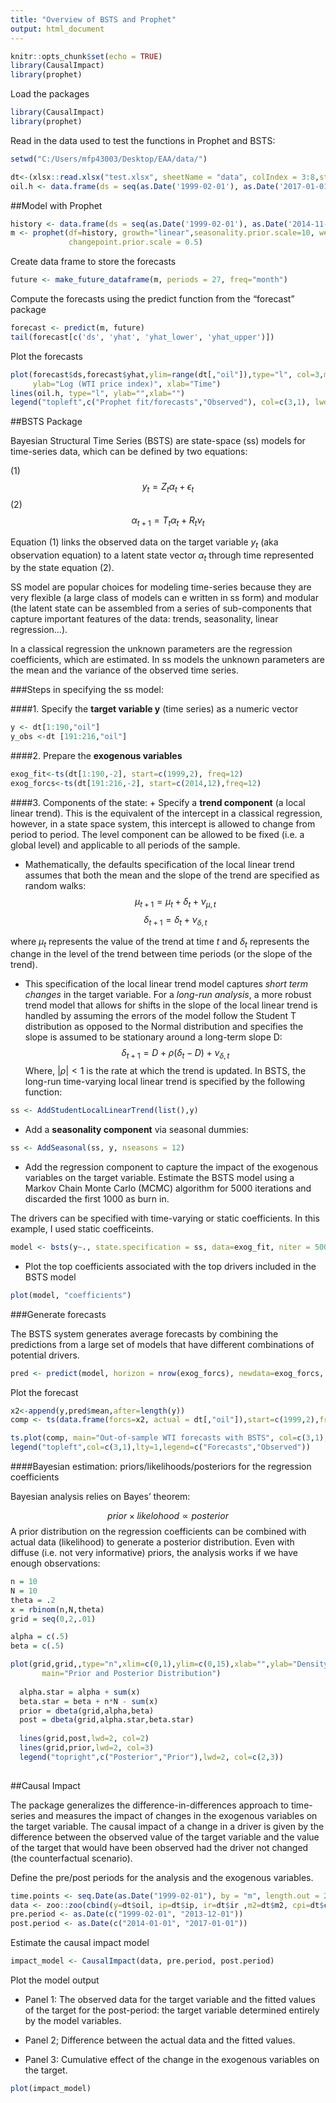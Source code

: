 ```yaml
---
title: "Overview of BSTS and Prophet"
output: html_document
---
```


```r
knitr::opts_chunk$set(echo = TRUE)
library(CausalImpact)
library(prophet)
```

Load the packages
```r
library(CausalImpact)
library(prophet)
```
Read in the data used to test the functions in Prophet and BSTS: 

```r
setwd("C:/Users/mfp43003/Desktop/EAA/data/")

dt<-(xlsx::read.xlsx("test.xlsx", sheetName = "data", colIndex = 3:8,startRow = 16,endRow = 232, header=T))
oil.h <- data.frame(ds = seq(as.Date('1999-02-01'), as.Date('2017-01-01'), by = 'm'), y = dt[,"oil"])
```

##Model with Prophet
```r
history <- data.frame(ds = seq(as.Date('1999-02-01'), as.Date('2014-11-01'), by = 'm'), y = dt[1:190,"oil"])
m <- prophet(df=history, growth="linear",seasonality.prior.scale=10, weekly.seasonality = TRUE,
             changepoint.prior.scale = 0.5)

```

Create data frame to store the forecasts
```r
future <- make_future_dataframe(m, periods = 27, freq="month")
```

Compute the forecasts using the predict function from the "forecast" package
```r
forecast <- predict(m, future)
tail(forecast[c('ds', 'yhat', 'yhat_lower', 'yhat_upper')])
```

Plot the forecasts 

```r
plot(forecast$ds,forecast$yhat,ylim=range(dt[,"oil"]),type="l", col=3,main="Out-of-sample WTI forecasts with Prophet", 
     ylab="Log (WTI price index)", xlab="Time")
lines(oil.h, type="l", ylab="",xlab="")
legend("topleft",c("Prophet fit/forecasts","Observed"), col=c(3,1), lwd=2)
```


##BSTS Package 

Bayesian Structural Time Series (BSTS) are state-space (ss) models for time-series data, which can be defined by two equations: 

(1)$$y_{t} = Z_{t}\alpha_{t} + \epsilon_{t}$$
(2)$$\alpha_{t+1} = T_{t}\alpha_{t} + R_{t}\nu_{t}$$

Equation (1) links the observed data on the target variable $y_{t}$ (aka observation equation) to a latent state vector $\alpha_{t}$ through time represented by the state equation (2). 

SS model are popular choices for modeling time-series because they are very flexible (a large class of models can e written in ss form) and modular (the latent state can be assembled from a series of sub-components that capture important features of the data: trends, seasonality, linear regression...).

In a classical regression the unknown parameters are the regression coefficients, which are estimated. In ss models the unknown parameters are the mean and the variance of the observed time series. 


###Steps in specifying the ss model: 

####1. Specify the **target variable y** (time series) as a numeric vector

```r
y <- dt[1:190,"oil"]
y_obs <-dt [191:216,"oil"]
```

####2. Prepare the **exogenous variables**

```r
exog_fit<-ts(dt[1:190,-2], start=c(1999,2), freq=12)
exog_forcs<-ts(dt[191:216,-2], start=c(2014,12),freq=12)
```


####3. Components of the state:
+ Specify a **trend component** (a local linear trend). This is the equivalent of the intercept in a classical regression, however, in a state space system, this intercept is allowed to change from period to period.
The level component can be allowed to be fixed (i.e. a global level) and applicable to all periods of the sample. 


   
   + Mathematically, the defaults specification of the local linear trend assumes that both the mean and the slope of the trend are specified as random walks:
   $$\mu_{t+1}=\mu_{t} + \delta_{t} +\nu_{\mu,t}$$
   $$\delta_{t+1} = \delta_{t} +\nu_{\delta,t}$$
   
   where $\mu_{t}$ represents the value of the trend at time $t$ and $\delta_{t}$ represents the change in the level of the trend between time periods (or the slope of the trend). 
   
 + This specification of the local linear trend model captures *short term changes* in the target variable. For a *long-run analysis*, a more robust trend model that allows for shifts in the slope of the local linear trend is handled by assuming the errors of the model follow the Student T distribution as opposed to the Normal distribution and specifies the slope is assumed to be stationary around a long-term slope D: 
      $$\delta_{t+1}=D + \rho(\delta_{t}-D)+\nu_{\delta,t}$$
   Where, $|\rho|<1$ is the rate at which the trend is updated. 
   In BSTS, the long-run time-varying local linear trend is specified by the following function:  

```r
ss <- AddStudentLocalLinearTrend(list(),y)
```

 + Add a **seasonality component** via seasonal dummies: 
```r
ss <- AddSeasonal(ss, y, nseasons = 12)
```

+ Add the regression component to capture the impact of the exogenous variables on the target variable. Estimate the BSTS model using a Markov Chain Monte Carlo (MCMC) algorithm for 5000 iterations and discarded the first 1000 as burn in.  

The drivers can be specified with time-varying or static coefficients. In this example, I used static coefficeints. 

```r
model <- bsts(y~., state.specification = ss, data=exog_fit, niter = 5000)
```

 + Plot the top coefficients associated with the top drivers included in the BSTS model

```r
plot(model, "coefficients")
```

###Generate forecasts

The BSTS system generates average forecasts by combining the predictions from a large set of models that have different combinations of potential drivers. 


```r
pred <- predict(model, horizon = nrow(exog_forcs), newdata=exog_forcs, burn = 1000)
```

Plot the forecast

```r
x2<-append(y,pred$mean,after=length(y))
comp <- ts(data.frame(forcs=x2, actual = dt[,"oil"]),start=c(1999,2),freq=12)

ts.plot(comp, main="Out-of-sample WTI forecasts with BSTS", col=c(3,1), ylab="Log (WTI)")
legend("topleft",col=c(3,1),lty=1,legend=c("Forecasts","Observed"))
```


####Bayesian estimation: priors/likelihoods/posteriors for the regression coefficients


Bayesian analysis relies on Bayes' theorem: 

$$prior \times likelohood \propto posterior$$
A prior distribution on the regression coefficients can be combined with actual data (likelihood) to generate a posterior distribution. Even with diffuse (i.e. not very informative) priors, the analysis works if we have enough observations: 

```r
n = 10
N = 10
theta = .2
x = rbinom(n,N,theta)
grid = seq(0,2,.01)

alpha = c(.5)
beta = c(.5)

plot(grid,grid,,type="n",xlim=c(0,1),ylim=c(0,15),xlab="",ylab="Density",xaxs="i",yaxs="i",
       main="Prior and Posterior Distribution")
  
  alpha.star = alpha + sum(x)
  beta.star = beta + n*N - sum(x)
  prior = dbeta(grid,alpha,beta)
  post = dbeta(grid,alpha.star,beta.star)
  
  lines(grid,post,lwd=2, col=2)
  lines(grid,prior,lwd=2, col=3)
  legend("topright",c("Posterior","Prior"),lwd=2, col=c(2,3))
  
```

##Causal Impact

The package generalizes the difference-in-differences approach to time-series and measures the impact of changes in the exogenous variables on the target variable. The causal impact of a change in a driver is given by the difference between the observed value of the target variable and the value of the target that would have been observed had the driver not changed (the counterfactual scenario). 

Define the pre/post periods for the analysis and the exogenous variables. 

```r
time.points <- seq.Date(as.Date("1999-02-01"), by = "m", length.out = 216)
data <- zoo::zoo(cbind(y=dt$oil, ip=dt$ip, ir=dt$ir ,m2=dt$m2, cpi=dt$cpi,tr_ex=dt$tr_ex), time.points)
pre.period <- as.Date(c("1999-02-01", "2013-12-01"))
post.period <- as.Date(c("2014-01-01", "2017-01-01"))
```

Estimate the causal impact model

```r
impact_model <- CausalImpact(data, pre.period, post.period) 
```

Plot the model output

+ Panel 1:  The observed data for the target variable and the fitted values of the target for the post-period: the target variable determined entirely by the model variables. 

+ Panel 2; Difference between the actual data and the fitted values. 

+ Panel 3: Cumulative effect of the change in the exogenous variables on the target. 

```r
plot(impact_model)
```




